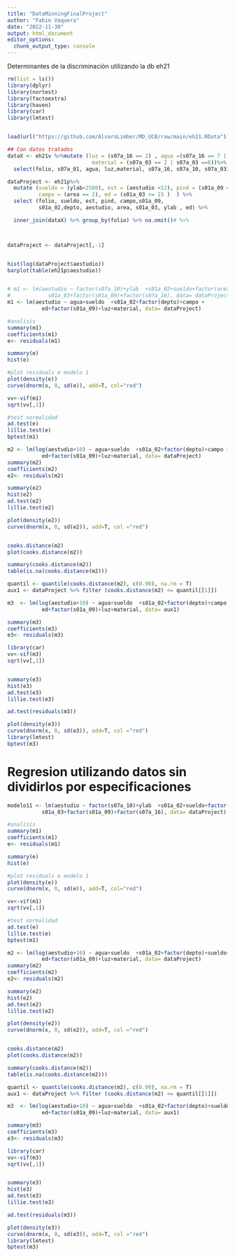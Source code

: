 ```yaml
---
title: "DataMinningFinalProject"
author: "Fabio Vaquera"
date: "2022-11-30"
output: html_document
editor_options: 
  chunk_output_type: console
---
```

Determinantes de la discriminación utilizando la db eh21

```r
rm(list = ls())
library(dplyr)
library(nortest)
library(factoextra)
library(haven)
library(car)
library(lmtest)


load(url("https://github.com/AlvaroLimber/MD_UCB/raw/main/eh21.RData"))

## Con datos tratados 
dataX <- eh21v %>%mutate (luz = (s07a_16 == 2) , agua =(s07a_16 == 7 | s07a_10 == 8),
                           material = (s07a_03 == 2 | s07a_03 ==6))%>% 
  select(folio, s07a_01, agua, luz,material, s07a_16, s07a_10, s07a_03)

dataProject <- eh21p%>% 
  mutate (sueldo = (ylab<2500), est = (aestudio <12), pind = (s01a_09 == 1), 
          campo = (area == 2), ed = (s01a_03 >= 15 )  ) %>%
  select (folio, sueldo, est, pind, campo,s01a_09,
          s01a_02,depto, aestudio, area, s01a_03, ylab , ed) %>%

  inner_join(dataX) %>% group_by(folio) %>% na.omit()# %>%



dataProject <- dataProject[,-1]


hist(log(dataProject$aestudio))
barplot(table(eh21p$aestudio))


# m1 <- lm(aestudio ~ factor(s07a_10)+ylab  +s01a_02+sueldo+factor(area) +
#            s01a_03+factor(s01a_09)+factor(s07a_16), data= dataProject)
m1 <- lm(aestudio ~ agua+sueldo  +s01a_02+factor(depto)+campo +
           ed+factor(s01a_09)+luz+material, data= dataProject)

#analisis
summary(m1)
coefficients(m1)
e<- residuals(m1)

summary(e)
hist(e) 

#plot residuals e modelo 1
plot(density(e))
curve(dnorm(x, 0, sd(e)), add=T, col="red")

vv<-vif(m1)
sqrt(vv[,1])

#test normalidad
ad.test(e)
lillie.test(e)
bptest(m1)

m2 <- lm(log(aestudio+10) ~ agua+sueldo  +s01a_02+factor(depto)+campo +
           ed+factor(s01a_09)+luz+material, data= dataProject)
summary(m2)
coefficients(m2)
e2<- residuals(m2)

summary(e2)
hist(e2)
ad.test(e2)
lillie.test(e2)

plot(density(e2))
curve(dnorm(x, 0, sd(e2)), add=T, col ="red")


cooks.distance(m2)
plot(cooks.distance(m2))

summary(cooks.distance(m2))
table(is.na(cooks.distance(m2)))

quantil <- quantile(cooks.distance(m2), c(0.90), na.rm = T)
aux1 <- dataProject %>% filter (cooks.distance(m2) <= quantil[[1]])

m3  <- lm(log(aestudio+10) ~ agua+sueldo  +s01a_02+factor(depto)+campo +
           ed+factor(s01a_09)+luz+material, data= aux1)

summary(m3)
coefficients(m3)
e3<- residuals(m3)

library(car)
vv<-vif(m3)
sqrt(vv[,1])


summary(e3)
hist(e3)
ad.test(e3)
lillie.test(e3)

ad.test(residuals(m3))

plot(density(e3))
curve(dnorm(x, 0, sd(e3)), add=T, col ="red")
library(lmtest)
bptest(m3)


```
# Regresion utilizando datos sin dividirlos por especificaciones

```r

modelo11 <- lm(aestudio ~ factor(s07a_10)+ylab  +s01a_02+sueldo+factor(area) +
           s01a_03+factor(s01a_09)+factor(s07a_16), data= dataProject)

#analisis
summary(m1)
coefficients(m1)
e<- residuals(m1)

summary(e)
hist(e) 

#plot residuals e modelo 1
plot(density(e))
curve(dnorm(x, 0, sd(e)), add=T, col="red")

vv<-vif(m1)
sqrt(vv[,1])

#test normalidad
ad.test(e)
lillie.test(e)
bptest(m1)

m2 <- lm(log(aestudio+10) ~ agua+sueldo  +s01a_02+factor(depto)+sueldo+campo +
           ed+factor(s01a_09)+luz+material, data= dataProject)
summary(m2)
coefficients(m2)
e2<- residuals(m2)

summary(e2)
hist(e2)
ad.test(e2)
lillie.test(e2)

plot(density(e2))
curve(dnorm(x, 0, sd(e2)), add=T, col ="red")


cooks.distance(m2)
plot(cooks.distance(m2))

summary(cooks.distance(m2))
table(is.na(cooks.distance(m2)))

quantil <- quantile(cooks.distance(m2), c(0.90), na.rm = T)
aux1 <- dataProject %>% filter (cooks.distance(m2) <= quantil[[1]])

m3  <- lm(log(aestudio+10) ~ agua+sueldo  +s01a_02+factor(depto)+sueldo+campo +
           ed+factor(s01a_09)+luz+material, data= aux1)

summary(m3)
coefficients(m3)
e3<- residuals(m3)

library(car)
vv<-vif(m3)
sqrt(vv[,1])


summary(e3)
hist(e3)
ad.test(e3)
lillie.test(e3)

ad.test(residuals(m3))

plot(density(e3))
curve(dnorm(x, 0, sd(e3)), add=T, col ="red")
library(lmtest)
bptest(m3)
```


